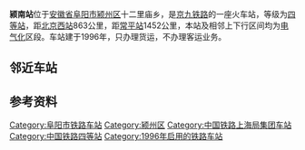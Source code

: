 {{Infobox China railway station
|车站名称 = 颍南站
|车站名称拼音 = YingNan
|英文名称 = Yingnan Railway Station
|车站代码 = 25115<ref>{{cite book|title=中华人民共和国铁路车站代码（GB/T 10302-2010）|publisher=中国标准出版社|year=2010|isbn=155066140495|ignore-isbn-error=true|pages=45}}</ref>
|电报码 = YMH
|车站位置 = [[安徽省|安徽省]][[阜阳市|阜阳市]][[颍州区|颍州区]]
|坐标 = {{coord|32|51|36|N|115|49|35|E|display=inline,title}}
|车站功能 = 货运站
|归属 = [[上海铁路局|上海铁路局]]
|线路 = [[京九铁路|京九铁路]]
|车站等级 = [[四等站_(中国)|四等站]]
}} 
{{Infobox border port
|name                      = 阜阳陆路（铁路）口岸
|photo                     = 
|country                   = {{PRC}}
|location                  = [[安徽省|安徽省]][[阜阳市|阜阳市]][[颍东区|颍东区]]
|type                      = 国家二类铁路口岸
|border_guard              = 安徽省公安边防总队
|customs                   = [[合肥海关|合肥海关]]
|opened                    = 1994年4月
| stat_import-export_value = 
| stat_passenger           = 
| stat_cargo               = 7.16万吨
| stat_container           = 6,471标箱
| stat_vehicle             = 
| stat_year                = 2016<ref name="口岸年鉴2017">{{cite book |author1=国家口岸管理办公室 |author2=中国口岸协会 |title=《中国口岸年鉴2017》 |location=[[北京市|北京]] |publisher=[[中国海关出版社|中国海关出版社]] |date=2017.12 |page=286 |isbn=978-7-5175-0240-1}}</ref>
}}
'''颍南站'''位于[[安徽省|安徽省]][[阜阳市|阜阳市]][[颍州区|颍州区]]十二里庙乡，是[[京九铁路|京九铁路]]的一座火车站，等级为[[四等站_(中国)|四等站]]，距[[北京西站|北京西站]]863公里，距[[常平站|常平站]]1452公里，本站及相邻上下行区间均为[[电气化|电气化]]区段。车站建于1996年，只办理货运，不办理客运业务。

== 邻近车站 ==
{{Start rail box|[[中国铁路|中国铁路]]}}
{{s-inop|[[阜阳站|阜阳站]]|{{站|北京西}}方向}}
{{s-line|[[京九铁路|京九铁路]]<br />← {{0}}8km 颍南站 16km →}}
{{s-inop|[[三塔镇站|三塔镇站]]|{{站|常平}}方向}}
{{End box}}

==参考资料==
{{reflist}}

{{中华人民共和国国境口岸|铁路}}
{{京九铁路}}
[[Category:阜阳市铁路车站|Category:阜阳市铁路车站]]
[[Category:颍州区|Category:颍州区]]
[[Category:中国铁路上海局集团车站|Category:中国铁路上海局集团车站]]
[[Category:中国铁路四等站|Category:中国铁路四等站]]
[[Category:1996年启用的铁路车站|Category:1996年启用的铁路车站]]